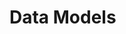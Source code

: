 # Data Models


<ul className="grid grid-cols-1 md:grid-cols-2 lg:grid-cols-3 xl:grid-cols-4 gap-4 -ml-6">
<ReferenceCard
        title="ca"
        description="StockPeers"
        url="/v4/platform/data_models/ca"
    />
<ReferenceCard
        title="crypto"
        description="CryptoHistorical"
        url="/v4/platform/data_models/crypto"
    />
<ReferenceCard
        title="dd"
        description="SECFilings"
        url="/v4/platform/data_models/dd"
    />
<ReferenceCard
        title="economy"
        description="AvailableIndices, CPI, EuropeanIndexConstituents, EuropeanIndexHistorical, MajorIndicesConstituents,..."
        url="/v4/platform/data_models/economy"
    />
<ReferenceCard
        title="fa"
        description="AnalystEstimates, BalanceSheet, BalanceSheetGrowth, CashFlowStatement, CashFlowStatementGrowth, CompanyOverview,..."
        url="/v4/platform/data_models/fa"
    />
<ReferenceCard
        title="fixedincome"
        description="AMERIBOR, ESTR, FEDFUNDS, IORB, PROJECTIONS, SOFR, SONIA, TreasuryRates, USYieldCurve"
        url="/v4/platform/data_models/fixedincome"
    />
<ReferenceCard
        title="forex"
        description="ForexHistorical, ForexPairs"
        url="/v4/platform/data_models/forex"
    />
<ReferenceCard
        title="futures"
        description="FuturesCurve, FuturesHistorical"
        url="/v4/platform/data_models/futures"
    />
<ReferenceCard
        title="news"
        description="GlobalNews"
        url="/v4/platform/data_models/news"
    />
<ReferenceCard
        title="options"
        description="OptionsChains"
        url="/v4/platform/data_models/options"
    />
<ReferenceCard
        title="stocks"
        description="StockHistorical, StockInfo, StockMultiples, StockNews, StockQuote, StockSearch"
        url="/v4/platform/data_models/stocks"
    />
</ul>
